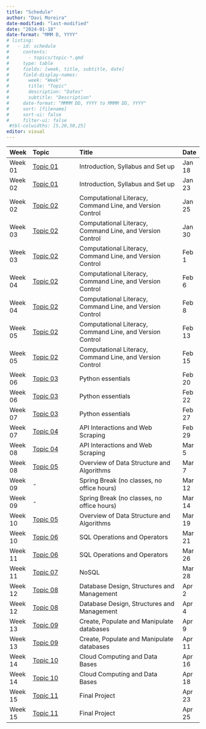 ```yaml
---
title: "Schedule"
author: "Davi Moreira"
date-modified: "last-modified"
date: "2024-01-18"
date-format: "MMM D, YYYY"
# listing:
#   - id: schedule
#     contents:
#       - topics/topic-*.qmd
#     type: table
#     fields: [week, title, subtitle, date]
#     field-display-names:
#       week: "Week"
#       title: "Topic"
#       description: "Dates"
#       subtitle: "Description"
#     date-format: "MMMM DD, YYYY to MMMM DD, YYYY"
#     sort: [filename]
#     sort-ui: false
#     filter-ui: false
 #tbl-colwidths: [5,20,50,25]
editor: visual
---
```



| Week    | Topic    | Title                                      | Date    |
|:--------|:-------------------|:-------------------------------------------|:--------|
| Week 01 | [Topic 01](./topics-pages/page-topic-01.qmd) | Introduction, Syllabus and Set up   | Jan 18  |
| Week 02 | [Topic 01](./topics-pages/page-topic-01.qmd) | Introduction, Syllabus and Set up   | Jan 23  |
| Week 02 | [Topic 02](./topics-pages/page-topic-02.qmd)  | Computational Literacy, Command Line, and Version Control                            | Jan 25  |
| Week 03 | [Topic 02](./topics-pages/page-topic-02.qmd)  | Computational Literacy, Command Line, and Version Control | Jan 30  |
| Week 03 | [Topic 02](./topics-pages/page-topic-02.qmd)  | Computational Literacy, Command Line, and Version Control                            | Feb 1   |
| Week 04 | [Topic 02](./topics-pages/page-topic-02.qmd)  | Computational Literacy, Command Line, and Version Control                        | Feb 6   |
| Week 04 | [Topic 02](./topics-pages/page-topic-02.qmd)  | Computational Literacy, Command Line, and Version Control                        | Feb 8   |
| Week 05 | [Topic 02](./topics-pages/page-topic-02.qmd)  | Computational Literacy, Command Line, and Version Control          | Feb 13  |
| Week 05 | [Topic 02](./topics-pages/page-topic-02.qmd)  | Computational Literacy, Command Line, and Version Control          | Feb 15  |
| Week 06 | [Topic 03](./topics-pages/page-topic-04.qmd)  | Python essentials  | Feb 20  |
| Week 06 | [Topic 03](./topics-pages/page-topic-04.qmd)  | Python essentials  | Feb 22  |
| Week 07 | [Topic 03](./topics-pages/page-topic-04.qmd)  | Python essentials               | Feb 27  |
| Week 07 | [Topic 04](./topics-pages/page-topic-04.qmd)  | API Interactions and Web Scraping               | Feb 29  |
| Week 08 | [Topic 04](./topics-pages/page-topic-04.qmd)  | API Interactions and Web Scraping               | Mar 5   |
| Week 08 | [Topic 05](./topics-pages/page-topic-05.qmd)  | Overview of Data Structure and Algorithms               | Mar 7   |
| Week 09 | -        | Spring Break (no classes, no office hours) | Mar 12  |
| Week 09 | -        | Spring Break (no classes, no office hours) | Mar 14  |
| Week 10 | [Topic 05](./topics-pages/page-topic-05.qmd)  | Overview of Data Structure and Algorithms                                       | Mar 19  |
| Week 10 | [Topic 06](./topics-pages/page-topic-06.qmd)  | SQL Operations and Operators                                       | Mar 21  |
| Week 11 | [Topic 06](./topics-pages/page-topic-06.qmd)  | SQL Operations and Operators | Mar 26  |
| Week 11 | [Topic 07](./topics-pages/page-topic-07.qmd)  | NoSQL | Mar 28  |
| Week 12 | [Topic 08](./topics-pages/page-topic-08.qmd)  | Database Design, Structures and Management | Apr 2   |
| Week 12 | [Topic 08](./topics-pages/page-topic-08.qmd)  | Database Design, Structures and Management  | Apr 4   |
| Week 13 | [Topic 09](./topics-pages/page-topic-09.qmd)  | Create, Populate and Manipulate databases             | Apr 9   |
| Week 13 | [Topic 09](./topics-pages/page-topic-09.qmd)  | Create, Populate and Manipulate databases             | Apr 11  |
| Week 14 | [Topic 10](./topics-pages/page-topic-10.qmd)  | Cloud Computing and Data Bases             | Apr 16  |
| Week 14 | [Topic 10](./topics-pages/page-topic-10.qmd)  | Cloud Computing and Data Bases             | Apr 18  |
| Week 15 | [Topic 11](./topics-pages/page-topic-11.qmd)  | Final Project                              | Apr 23  |
| Week 15 | [Topic 11](./topics-pages/page-topic-11.qmd)  | Final Project                              | Apr 25  |